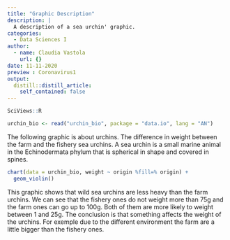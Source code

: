 ```yaml
---
title: "Graphic Description"
description: |
  A description of a sea urchin' graphic.
categories:
  - Data Sciences I
author:
  - name: Claudia Vastola
    url: {}
date: 11-11-2020
preview : Coronavirus1
output:
  distill::distill_article:
    self_contained: false
---
```


```r
SciViews::R
```

```r
urchin_bio <- read("urchin_bio", package = "data.io", lang = "AN")
```

The following graphic is about urchins. The difference in weight between the farm and the fishery sea urchins.
A sea urchin is a small marine animal in the Echinodermata phylum that is spherical in shape and covered in spines.

```r
chart(data = urchin_bio, weight ~ origin %fill=% origin) +
  geom_violin()
```
This graphic shows that wild sea urchins are less heavy than the farm urchins. 
We can see that the fishery ones do not weight more than 75g and the farm ones can go up to 100g.
Both of them are more likely to weight between 1 and 25g.
The conclusion is that something affects the weight of the urchins.
For exemple due to the different environment the farm are a little bigger than the fishery ones.
